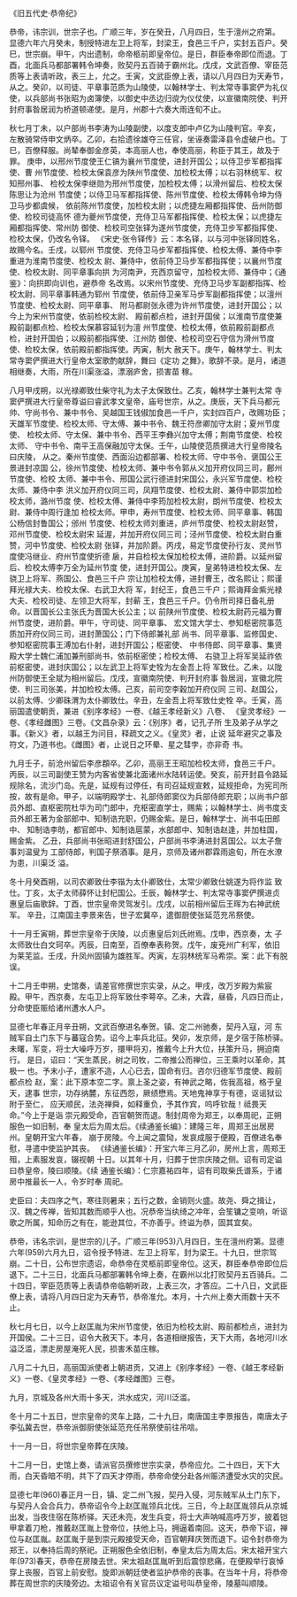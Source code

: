 

《旧五代史·恭帝纪》

恭帝，讳宗训，世宗子也。广顺三年，岁在癸丑，八月四日，生于澶州之府第。 显德六年六月癸未，制授特进左卫上将军，封梁王，食邑三千户，实封五百户。癸 巳，世宗崩。甲午，内出遗制，命帝柩前即皇帝位。是日，群臣奉帝即位而退。丁 酉，北面兵马都部署韩令坤奏，败契丹五百骑于霸州北。戊戌，文武百僚、宰臣范 质等上表请听政，表三上，允之。壬寅，文武臣僚上表，请以八月四日为天寿节， 从之。癸卯，以司徒、平章事范质为山陵使，以翰林学士、判太常寺事窦俨为礼仪 使，以兵部尚书张昭为卤簿使，以御史中丞边归谠为仪仗使，以宣徽南院使、判开 封府事昝居润为桥道顿递使。是月，州郡十六奏大雨连旬不止。

秋七月丁未，以户部尚书李涛为山陵副使，以度支郎中卢亿为山陵判官。辛亥， 左散骑常侍申文炳卒。乙卯，右拾遗徐雄夺三任官，坐诬奏雷泽县令虚破户也。丁 巳，百僚释服。尚辇奉御金彦英，本高丽人也，奉使高丽，称臣于其王，故及于罪。 庚申，以邢州节度使王仁镐为襄州节度使，进封开国公；以侍卫步军都指挥使、曹 州节度使、检校太保袁彦为陕州节度使、加检校太傅；以右羽林统军、权知邢州事、 检校太保李继勋为邢州节度使，加检校太傅；以滑州留后、检校太保陈思让为沧州 节度使；以侍卫马军都指挥使、陈州节度使、检校太傅韩令坤为侍卫马步都虞候， 依前陈州节度使，加检校太尉；以虎捷左厢都指挥使、岳州防御使、检校司徒高怀 德为夔州节度使，充侍卫马军都指挥使、检校太保；以虎捷左厢都指挥使、常州防 御使、检校司空张铎为遂州节度使，充侍卫步军都指挥使、检校太保，仍改名令铎。 《宋史·张令铎传》云：本名铎，以与河中张铎同姓名，故赐今名。壬戌，以郓州 节度使、充侍卫马步军都指挥使、检校太傅、兼侍中李重进为淮南节度使、检校太 尉、兼侍中，依前侍卫马步军都指挥使；以襄州节度使、检校太尉、同平章事向拱 为河南尹，充西京留守，加检校太师、兼侍中；《通鉴》：向拱即向训也，避恭帝 名改焉。以宋州节度使、充侍卫马步军副都指挥、检校太尉、同平章事韩通为郓州 节度使，依前侍卫亲军马步军副都指挥使；以澶州节度使、检校太尉、同平章事、 附马都尉张永德为许州节度使，进封开国公；以今上为宋州节度使，依前检校太尉、 殿前都点检，进封开国侯；以淮南节度使兼殿前副都点检、检校太保慕容延钊为澶 州节度使、检校太傅，依前殿前副都点检，进封开国伯；以殿前都指挥使、江州防 御使、检校司空石守信为滑州节度使、检校太保，依前殿前都指挥使。丙寅，制大 赦天下。庚午，翰林学士、判太常寺窦俨撰进大行皇帝太室歌酌献辞，舞曰《定功 之舞》，歌辞不录。是月，诸道相继奏，大雨，所在川渠涨溢，漂溺庐舍，损害苗 稼。

八月甲戌朔，以光禄卿致仕柴守礼为太子太保致仕。乙亥，翰林学士兼判太常 寺窦俨撰进大行皇帝尊谥曰睿武孝文皇帝，庙号世宗，从之。庚辰，天下兵马都元 帅、守尚书令、兼中书令、吴越国王钱俶加食邑一千户，实封四百户，改赐功臣； 天雄军节度使、检校太师、守太傅、兼中书令、魏王符彦卿加守太尉；夏州节度使、 检校太师、守太保、兼中书令、西平王李彝兴加守太傅；荆南节度使、检校太师、 守中书令、南平王高保融加守太保。壬午，山陵使范质撰进大行皇帝陵名曰庆陵， 从之。秦州节度使、西面沿边都部署、检校太师、守中书令、褒国公王景进封凉国 公，徐州节度使、检校太师、兼中书令郭从义加开府仪同三司，鄜州节度使、检校 太师、兼中书令、邢国公武行德进封宋国公，永兴军节度使、检校太师、兼侍中李 洪义加开府仪同三司，凤翔节度使、检校太尉、兼侍中郭崇加检校太师，潞州节度 使、检校太傅、兼侍中李筠加检校太尉，朗州节度使、检校太尉、兼侍中周行逢加 检校太师。甲申，寿州节度使、检校太师、同平章事、韩国公杨信封鲁国公；邠州 节度使、检校太师刘重进，庐州节度使、检校太尉赵赞，邓州节度使、检校太尉宋 延渥，并加开府仪同三司；泾州节度使、检校太尉白重赞，河中节度使、检校太尉 张铎，并加阶爵。丙戌，易定节度使孙行友、灵州节度使冯继业、府州节度使折德 扆，并自检校太保加检校太傅，进阶爵。以延州留后、检校太傅李万全为延州节度 使，进封开国公。庚寅，皇弟特进检校太保、左骁卫上将军、燕国公、食邑三千户 宗让加检校太傅，进封曹王，改名熙让；熙谨拜光禄大夫、检校太保、右武卫大将 军，封纪王，食邑三千户；熙诲拜金紫光禄大夫、检校司徒、左领卫大将军，封蕲 王，食邑三千户。仍令所司择日备礼册命。以晋国长公主张氏为晋国大长公主；以 前陕州节度使、检校太尉药元福为曹州节度使，进阶爵。甲午，守司徒、同平章事、 宏文馆大学士、参知枢密院事范质加开府仪同三司，进封萧国公；门下侍郎兼礼部 尚书、同平章事、监修国史、参知枢密院事王溥加右仆射，进封开国公；枢密使、 中书侍郎、同平章事、集贤殿大学士魏仁浦加兼刑部尚书，依前枢密使；检校太傅、 右骁卫上将军吴延祚依前枢密使，进封庆国公；以左武卫上将军史牷为左金吾上将 军致仕。乙未，以陇州防御使王全斌为相州留后。戊戌，宣徽南院使、判开封府事 昝居润，宣徽北院使、判三司张美，并加检校太傅。己亥，前司空李穀加开府仪同 三司、赵国公，以前太傅、少卿硃渭为太仆卿致仕。辛丑，左金吾上将军致仕史牷 卒。壬寅，高丽国遣使朝贡，兼进《别序孝经》一卷、《越王孝经新义》八卷、 《皇灵孝经》一卷、《孝经雌图》三卷。《文昌杂录》云：《别序》者，记孔子所 生及弟子从学之事。《新义》者，以越王为问目，释疏文之义。《皇灵》者，止说 延年避灾之事及符文，乃道书也。《雌图》者，止说日之环晕、星之彗孛，亦非奇 书。

九月壬子，前沧州留后李彦頵卒。乙卯，高丽王王昭加检校太师，食邑三千户。 丙辰，以三司副使王赞为内客省使兼北面诸州水陆转运使。癸亥，前开封县令路延 规除名，流沙门岛。先是，延规有过停任，有司召延规宣敕，延规拒命，为宪司所 按，故有是命。甲子，以端明殿学士、礼部侍郎窦仪为兵部侍郎充职；以尚书户部 员外郎、直枢密院杜华为司门郎中，充枢密直学士，赐紫；以翰林学士、尚书度支 员外郎王著为金部郎中、知制诰充职，仍赐金紫。是日，翰林学士、尚书屯田郎中、 知制诰李昉，都官郎中、知制诰扈蒙，水部郎中、知制诰赵逢，并加柱国，赐金紫。 乙丑，兵部尚书张昭进封舒国公，户部尚书李涛进封莒国公。以太子詹事刘温叟为 工部侍郎，判国子祭酒事。是月，京师及诸州郡霖雨逾旬，所在水潦为患，川渠泛 溢。

冬十月癸酉朔，以司农卿致仕李锴为太仆卿致仕，太常少卿致仕姚遂为将作监 致仕。丁亥，太子太师薛怀让封杞国公。壬辰，翰林学士、判太常寺事窦俨撰进贞 惠皇后庙歌辞。丁酉，世宗皇帝灵驾发引。戊戌，以前相州留后王晖为右神武统军。 辛丑，江南国主李景来告，世子宏冀卒，遣御厨使张延范充吊祭使。

十一月壬寅朔，葬世宗皇帝于庆陵，以贞惠皇后刘氏祔焉。戊申，西京奏，太 子太师致仕白文珂卒。丙辰，日南至，百僚奉表称贺。戊午，废兗州广利军，依旧 为莱芜监。壬戌，升凤州固镇为雄胜军。丙寅，左羽林统军马希崇。案：此下有脱 误。

十二月壬申朔，史馆奏，请差官修撰世宗实录，从之。甲戌，改万岁殿为紫宸 殿。甲午，西京奏，左屯卫上将军致仕李萼卒。乙未，大霖，昼昏，凡四日而止， 分命使臣赈给诸州遭水人户。

显德七年春正月辛丑朔，文武百僚进名奉贺。镇、定二州驰奏，契丹入寇，河 东贼军自土门东下与蕃寇合势。诏今上率兵北征。癸卯，发京师，是夕宿于陈桥驿。 未曙，军变，将士大噪呼万岁，擐甲将刃，推戴今上升大位，扶策升马，拥迫南行。 是日，诏曰：“天生蒸民，树之司牧，二帝推公而禅位，三王乘时以革命，其极一 也。予末小子，遭家不造，人心已去，国命有归。咨尔归德军节度使、殿前都点检 赵，案：此下原本空二字。禀上圣之姿，有神武之略，佐我高祖，格于皇天，逮事 世宗，功存纳麓，东征西怨，厥绩懋焉。天地鬼神享于有德，讴谣狱讼附于至仁， 应天顺民，法尧禅舜，如释重负，予其作宾，呜呼钦哉！祗畏天命。”今上于是诣 崇元殿受命，百官朝贺而退。制封周帝为郑王，以奉周祀，正朔服色一如旧制，奉 皇太后为周太后。《续通鉴长编》：建隆三年，周郑王出居房州。皇朝开宝六年春， 崩于房陵。今上闻之震恸，发哀成服于便殿，百僚进名奉慰，寻遣中使监护其丧。 《续通鉴长编》：开宝六年三月乙卯，房州上言，周郑王殂，上素服发哀，辍视朝 十日。以其年十月，归葬于世宗庆陵之侧。诏有司定谥曰恭皇帝，陵曰顺陵。《续 通鉴长编》：仁宗嘉祐四年，诏有司取柴氏谱系，于诸房中推最长一人，令岁时奉 周祀。

史臣曰：夫四序之气，寒往则暑来；五行之数，金销则火盛。故尧、舜之揖让， 汉、魏之传禅，皆知其数而顺乎人也。况恭帝当纨绮之冲年，会笙镛之变响，听讴 歌之所属，知命历之有在，能逊其位，不亦善乎。终谥为恭，固其宜矣。

恭帝，讳名宗训，是世宗的儿子。广顺三年(953)八月四日，生在澶州府第。显德六年(959)六月九日，诏令授予特进、左卫上将军，封为梁王。十九日，世宗驾崩。二十日，公布世宗遗诏，命恭帝在灵柩前即皇帝位。这天，群臣奉恭帝即位后退下。二十三日，北面兵马都部署韩令坤上奏，在霸州以北打败契丹五百骑兵。二十四日，宰臣范质等上表请恭帝临朝听政，上表三次，才答应。二十八日，文武臣僚上表，请将八月四日定为天寿节，恭帝准允。本月，十六州上奏大雨数十天不止。

秋七月七日，以今上赵匡胤为宋州节度使，依旧为检校太尉、殿前都检点，进封为开国侯。二十三日，诏令大赦天下。本月，各道相继报告，天下大雨，各地河川水溢泛滥，漂走房屋淹死人民，损害禾苗庄稼。

八月二十九日，高丽国派使者上朝进贡，又进上《别序孝经》一卷、《越王孝经新义》一卷、《皇灵孝经》一卷、《孝经雌图》三卷。

九月，京城及各州大雨十多天，洪水成灾，河川泛滥。

冬十月二十五日，世宗皇帝的灵车上路，二十九日，南唐国主李景报告，南唐太子李弘冀去世，恭帝派御厨使张延范充任吊祭使前往吊唁。

十一月一日，将世宗皇帝葬在庆陵。

十二月一日，史馆上奏，请派官员撰修世宗实录，恭帝应允。二十四日，天下大雨，白天昏暗不明，共下了四天才停雨，恭帝命使分赴各州赈济遭受水灾的灾民。

显德七年(960)春正月一日，镇、定二州飞报，契丹入侵，河东贼军从土门东下，与契丹人会合兵力，恭帝诏令今上赵匡胤领兵北伐。三日，今上赵匡胤领兵从京城出发，当夜住宿在陈桥驿。天还未亮，发生兵变，将士大声呐喊高呼万岁，披着铠甲拿着刀枪，推戴赵匡胤上登帝位，扶他上马，拥逼着南回。这天，恭帝下诏，禅位与赵匡胤。赵匡胤于是到崇元殿接受天命，百官朝拜庆贺而退下。诏令封恭帝为郑王，以奉持后周的祭祀。正朔服色全依旧制，奉皇太后为周太后。宋太祖开宝六年(973)春天，恭帝在房陵去世。宋太祖赵匡胤听到后震惊悲痛，在便殿举行哀悼穿上丧服，百官上前安慰。旋即派朝廷使者监护恭帝的丧事。在当年十月，将恭帝葬在周世宗的庆陵旁边。太祖诏令有关官员议定谥号叫恭皇帝，陵墓叫顺陵。

